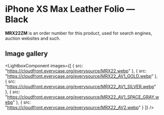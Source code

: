 
# iPhone XS Max Leather Folio — Black

<Callout type='info' emoji='👉🏻'>**MRX22ZM** is an order number for this product, used for search engines, auction websites and such.</Callout>

## Image gallery

<LightboxComponent
    images={[
      {
        src: "https://cloudfront.everycase.org/everysource/MRX22.webp"
      },
      {
        src: "https://cloudfront.everycase.org/everysource/MRX22_AV1_GOLD.webp"
      },
      {
        src: "https://cloudfront.everycase.org/everysource/MRX22_AV1_SILVER.webp"
      },
      {
        src: "https://cloudfront.everycase.org/everysource/MRX22_AV1_SPACE_GRAY.webp"
      },
      {
        src: "https://cloudfront.everycase.org/everysource/MRX22_AV2.webp"
      }
    ]}
  />
